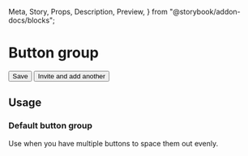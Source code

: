   Meta,
  Story,
  Props,
  Description,
  Preview,
} from "@storybook/addon-docs/blocks";

<Meta title="Components | Actions / Button group" component={ButtonGroup} />

# Button group

<Description of={ButtonGroup} />

<Preview withToolbar>
  <Story name="Example">
    <ButtonGroup>
      <Button>Save</Button>
      <Button outline>Invite and add another</Button>
    </ButtonGroup>
  </Story>
</Preview>

<Props of={ButtonGroup} />

## Usage

### Default button group

Use when you have multiple buttons to space them out evenly.

